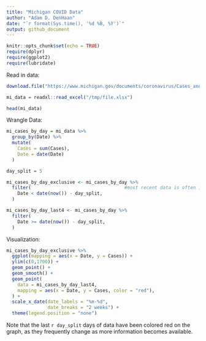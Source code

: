 ```yaml
---
title: "Michigan COVID Data"
author: "Adam D. DenHaan"
date: "`r format(Sys.time(), '%d %B, %Y')`"
output: github_document
---
```


```r
knitr::opts_chunk$set(echo = TRUE)
require(dplyr)
require(ggplot2)
require(lubridate)
```


Read in data:
```r
download.file("https://www.michigan.gov/documents/coronavirus/Cases_and_Deaths_by_County_and_Date_2020-10-14_705096_7.xlsx", destfile = "/tmp/file.xlsx")

mi_data = readxl::read_excel("/tmp/file.xlsx")

head(mi_data)
```

Wrangle Data:
```r
mi_cases_by_day = mi_data %>% 
  group_by(Date) %>%
  mutate(
    Cases = sum(Cases),
    Date = date(Date)
  ) 

day_split = 5

mi_cases_by_day_exclusive <- mi_cases_by_day %>%
  filter(                                  #most recent data is often inaccurate and revised
    Date < date(now()) - day_split,
  )

mi_cases_by_day_last4 <- mi_cases_by_day %>%
  filter(                         
    Date >= date(now()) - day_split,
  )
```

Visualization:
```r
mi_cases_by_day_exclusive %>%
  ggplot(mapping = aes(x = Date, y = Cases)) +
  ylim(c(0,1700)) +
  geom_point() + 
  geom_smooth() +
  geom_point(
    data = mi_cases_by_day_last4,
    mapping = aes(x = Date, y = Cases, color = "red"),
  ) +
  scale_x_date(date_labels = "%m-%d",
               date_breaks = "2 weeks") + 
  theme(legend.position = "none")
```

Note that the last `r day_split` days of data have been colored red on the graph, as they frequently change as more information becomes available. 